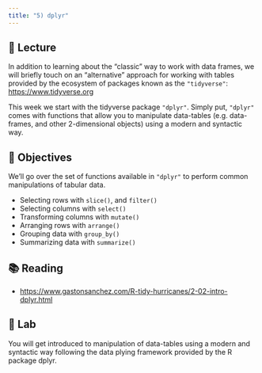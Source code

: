 ```yaml
---
title: "5) dplyr"
---
```



## 📖 Lecture

In addition to learning about the "classic" way to work with data frames, we will briefly touch on an "alternative" approach for working with tables provided by the ecosystem of packages known as the `"tidyverse"`: <https://www.tidyverse.org>

This week we start with the tidyverse package `"dplyr"`. Simply put, `"dplyr"` comes with functions that allow you to manipulate data-tables (e.g. data-frames, and other 2-dimensional objects) using a modern and syntactic way.



## 🎯 Objectives

We'll go over the set of functions available in `"dplyr"` to perform common manipulations of tabular data.

- Selecting rows with `slice()`, and `filter()`
- Selecting columns with `select()`
- Transforming columns with `mutate()`
- Arranging rows with `arrange()`
- Grouping data with `group_by()`
- Summarizing data with `summarize()`  



## 📚 Reading

- <a href="https://www.gastonsanchez.com/R-tidy-hurricanes/2-02-intro-dplyr.html" target="_blank">https://www.gastonsanchez.com/R-tidy-hurricanes/2-02-intro-dplyr.html</a>



## 🔬 Lab

You will get introduced to manipulation of data-tables using a modern and syntactic way following the data plying framework provided by the R package dplyr.


